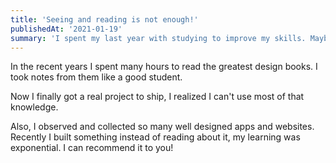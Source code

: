 ```yaml
---
title: 'Seeing and reading is not enough!'
publishedAt: '2021-01-19'
summary: 'I spent my last year with studying to improve my skills. Maybe was not the most efficient way to level up.'
---
```


In the recent years I spent many hours to read the greatest design books. I took notes from them like a good student. 

Now I finally got a real project to ship, I realized I can't use most of that knowledge. 

Also, I observed and collected so many well designed apps and websites. Recently I built something instead of reading about it, my learning was exponential. I can recommend it to you! 